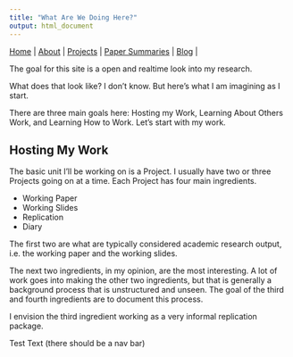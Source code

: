 ```yaml
---
title: "What Are We Doing Here?"
output: html_document
---
```


|
[Home](https://chasewiedemann.github.io/index.html) |
[About](https://chasewiedemann.github.io/Site/about.html) |
[Projects](https://chasewiedemann.github.io/Site/Projects/projects.html) |
[Paper Summaries](https://chasewiedemann.github.io/Site/Summaries/summaries.html) |
[Blog](https://chasewiedemann.github.io/Site/blog.html) |

The goal for this site is a open and realtime look into my research.

What does that look like? I don't know. But here's what I am imagining as I start.

There are three main goals here: Hosting my Work, Learning About Others Work, and Learning How to Work. Let's start with my work.

## Hosting My Work

The basic unit I'll be working on is a Project. I usually have two or three Projects going on at a time. Each Project has four main ingredients.

- Working Paper
- Working Slides
- Replication
- Diary

The first two are what are typically considered academic research output, i.e. the working paper and the working slides.

The next two ingredients, in my opinion, are the most interesting. A lot of work goes into making the other two ingredients, but that is generally a background process that is unstructured and unseen. The goal of the third and fourth ingredients are to document this process. 

I envision the third ingredient working as a very informal replication package. 


Test Text (there should be a nav bar)
